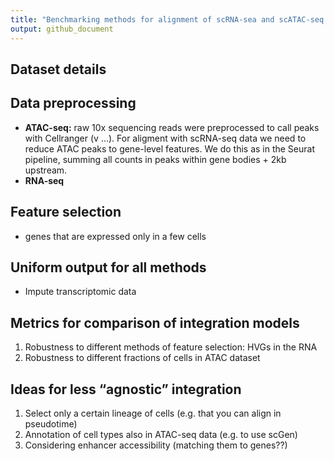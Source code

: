 ```yaml
---
title: "Benchmarking methods for alignment of scRNA-sea and scATAC-seq data"
output: github_document
---
```


## Dataset details 

## Data preprocessing

- **ATAC-seq:** raw 10x sequencing reads were preprocessed to call peaks with Cellranger (v ...). For aligment with scRNA-seq data we need to reduce ATAC peaks to gene-level features. We do this as in the Seurat pipeline, summing all counts in peaks within gene bodies + 2kb upstream. 
- **RNA-seq**

## Feature selection
- genes that are expressed only in a few cells 

## Uniform output for all methods 
- Impute transcriptomic data

## Metrics for comparison of integration models

1) Robustness to different methods of feature selection: HVGs in the RNA
2) Robustness to different fractions of cells in ATAC dataset

## Ideas for less "agnostic" integration

1) Select only a certain lineage of cells (e.g. that you can align in pseudotime)
2) Annotation of cell types also in ATAC-seq data (e.g. to use scGen)
3) Considering enhancer accessibility (matching them to genes??)